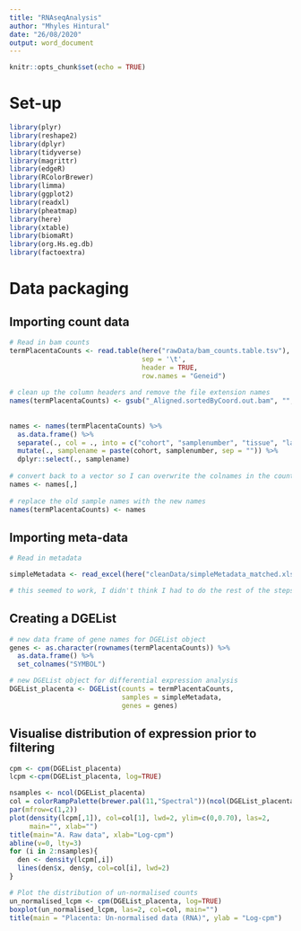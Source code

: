 ```yaml
---
title: "RNAseqAnalysis"
author: "Mhyles Hintural"
date: "26/08/2020"
output: word_document
---
```


```r
knitr::opts_chunk$set(echo = TRUE)
```

# Set-up

```r
library(plyr)
library(reshape2)
library(dplyr)
library(tidyverse)
library(magrittr)
library(edgeR)
library(RColorBrewer)
library(limma)
library(ggplot2)
library(readxl)
library(pheatmap)
library(here)
library(xtable)
library(biomaRt)
library(org.Hs.eg.db)
library(factoextra)
```

# Data packaging
## Importing count data

```r
 
# Read in bam counts
termPlacentaCounts <- read.table(here("rawData/bam_counts.table.tsv"),
                                 sep = '\t',
                                 header = TRUE,
                                 row.names = "Geneid")
 
# clean up the column headers and remove the file extension names
names(termPlacentaCounts) <- gsub("_Aligned.sortedByCoord.out.bam", "", names(termPlacentaCounts))
 
 
names <- names(termPlacentaCounts) %>%
  as.data.frame() %>%
  separate(., col = ., into = c("cohort", "samplenumber", "tissue", "lane"), sep = "_") %>%
  mutate(., samplename = paste(cohort, samplenumber, sep = "")) %>%
  dplyr::select(., samplename)
 
# convert back to a vector so I can overwrite the colnames in the counts table
names <- names[,]
 
# replace the old sample names with the new names
names(termPlacentaCounts) <- names
```

## Importing meta-data

```r

# Read in metadata

simpleMetadata <- read_excel(here("cleanData/simpleMetadata_matched.xlsx"))

# this seemed to work, I didn't think I had to do the rest of the steps as there were no file extension names
```

## Creating a DGEList

```r

# new data frame of gene names for DGEList object
genes <- as.character(rownames(termPlacentaCounts)) %>%
  as.data.frame() %>%
  set_colnames("SYMBOL")

# new DGEList object for differential expression analysis
DGEList_placenta <- DGEList(counts = termPlacentaCounts,
                            samples = simpleMetadata,
                            genes = genes)

```

## Visualise distribution of expression prior to filtering

```r

cpm <- cpm(DGEList_placenta)
lcpm <-cpm(DGEList_placenta, log=TRUE)

nsamples <- ncol(DGEList_placenta)
col = colorRampPalette(brewer.pal(11,"Spectral"))(ncol(DGEList_placenta))
par(mfrow=c(1,2))
plot(density(lcpm[,1]), col=col[1], lwd=2, ylim=c(0,0.70), las=2,
     main="", xlab="")
title(main="A. Raw data", xlab="Log-cpm")
abline(v=0, lty=3)
for (i in 2:nsamples){
  den <- density(lcpm[,i])
  lines(den$x, den$y, col=col[i], lwd=2)
}

# Plot the distribution of un-normalised counts
un_normalised_lcpm <- cpm(DGEList_placenta, log=TRUE)
boxplot(un_normalised_lcpm, las=2, col=col, main="")
title(main = "Placenta: Un-normalised data (RNA)", ylab = "Log-cpm")

```